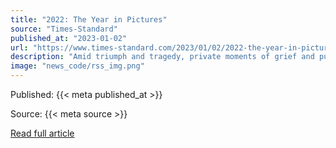 ```yaml
---
title: "2022: The Year in Pictures"
source: "Times-Standard"
published_at: "2023-01-02"
url: "https://www.times-standard.com/2023/01/02/2022-the-year-in-pictures-2/"
description: "Amid triumph and tragedy, private moments of grief and public spectacles of joy, Mercury News and East Bay Times’ photojournalists captured the resilience of the human spirit across the Bay Area this year."
image: "news_code/rss_img.png"
---
```



  Published: {{< meta published_at >}}
  

  Source: {{< meta source >}}
  

  [Read full article]({{< meta url >}})
  

